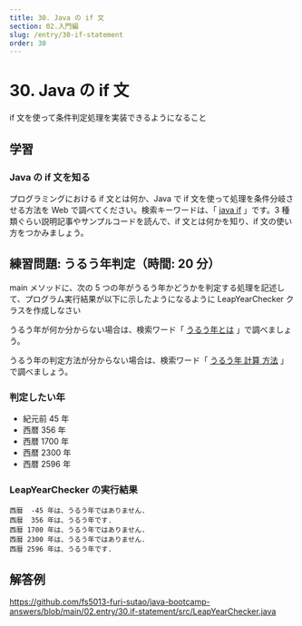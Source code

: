 ```yaml
---
title: 30. Java の if 文
section: 02.入門編
slug: /entry/30-if-statement
order: 30
---
```


# 30. Java の if 文

<p class="goal">if 文を使って条件判定処理を実装できるようになること</p>

## 学習

### Java の if 文を知る

プログラミングにおける if 文とは何か、Java で if 文を使って処理を条件分岐させる方法を Web で調べてください。検索キーワードは、「 [java if](https://www.google.com/search?q=java+if) 」です。3 種類ぐらい説明記事やサンプルコードを読んで、if 文とは何かを知り、if 文の使い方をつかみましょう。

## 練習問題: うるう年判定（時間: 20 分）

main メソッドに、次の 5 つの年がうるう年かどうかを判定する処理を記述して、プログラム実行結果が以下に示したようになるように LeapYearChecker クラスを作成しなさい

うるう年が何か分からない場合は、検索ワード「 [うるう年とは](https://www.google.com/search?q=うるう年とは) 」で調べましょう。

うるう年の判定方法が分からない場合は、検索ワード「 [うるう年 計算 方法](https://www.google.com/search?q=うるう年+計算+方法) 」で調べましょう。

### 判定したい年

- 紀元前 45 年
- 西暦 356 年
- 西暦 1700 年
- 西暦 2300 年
- 西暦 2596 年

### LeapYearChecker の実行結果

```
西暦  -45 年は、うるう年ではありません.
西暦  356 年は、うるう年です.
西暦 1700 年は、うるう年ではありません.
西暦 2300 年は、うるう年ではありません.
西暦 2596 年は、うるう年です.
```

## 解答例

https://github.com/fs5013-furi-sutao/java-bootcamp-answers/blob/main/02.entry/30.if-statement/src/LeapYearChecker.java
